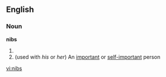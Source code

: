==English==
===Noun===
'''nibs'''
# {{plural of|[[nib]]}}
#(used with ''his'' or ''her'') An [[important]] or [[self-important]] person

[[vi:nibs]]